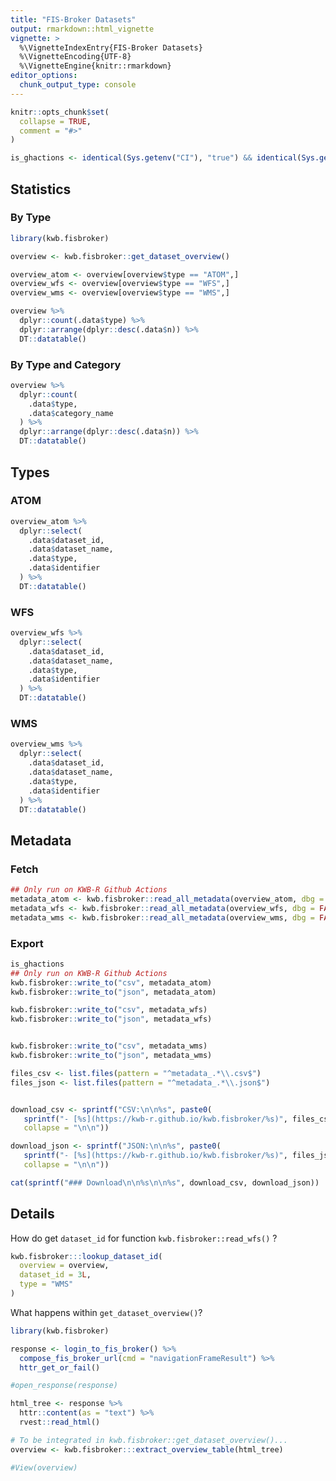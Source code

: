 ```yaml
---
title: "FIS-Broker Datasets"
output: rmarkdown::html_vignette
vignette: >
  %\VignetteIndexEntry{FIS-Broker Datasets}
  %\VignetteEncoding{UTF-8}
  %\VignetteEngine{knitr::rmarkdown}
editor_options: 
  chunk_output_type: console
---
```


```r
knitr::opts_chunk$set(
  collapse = TRUE,
  comment = "#>"
)

is_ghactions <- identical(Sys.getenv("CI"), "true") && identical(Sys.getenv("GH_ACTIONS_KWB_R"), TRUE)

```

## Statistics

### By Type

```r
library(kwb.fisbroker)

overview <- kwb.fisbroker::get_dataset_overview()

overview_atom <- overview[overview$type == "ATOM",]
overview_wfs <- overview[overview$type == "WFS",]
overview_wms <- overview[overview$type == "WMS",]

overview %>%  
  dplyr::count(.data$type) %>% 
  dplyr::arrange(dplyr::desc(.data$n)) %>% 
  DT::datatable()
```

### By Type and Category

```r
overview %>%  
  dplyr::count(
    .data$type,
    .data$category_name
  ) %>% 
  dplyr::arrange(dplyr::desc(.data$n)) %>% 
  DT::datatable()
```


## Types 

### ATOM

```r
overview_atom %>%
  dplyr::select(
    .data$dataset_id,
    .data$dataset_name,
    .data$type,
    .data$identifier
  ) %>% 
  DT::datatable()
```  

### WFS

```r
overview_wfs %>%
  dplyr::select(
    .data$dataset_id,
    .data$dataset_name,
    .data$type,
    .data$identifier
  ) %>% 
  DT::datatable()
```  

### WMS

```r
overview_wms %>%
  dplyr::select(
    .data$dataset_id,
    .data$dataset_name,
    .data$type,
    .data$identifier
  ) %>% 
  DT::datatable()
```  


## Metadata


### Fetch 

```r

## Only run on KWB-R Github Actions
metadata_atom <- kwb.fisbroker::read_all_metadata(overview_atom, dbg = FALSE)
metadata_wfs <- kwb.fisbroker::read_all_metadata(overview_wfs, dbg = FALSE)
metadata_wms <- kwb.fisbroker::read_all_metadata(overview_wms, dbg = FALSE)
```

### Export

```r
is_ghactions
## Only run on KWB-R Github Actions
kwb.fisbroker::write_to("csv", metadata_atom)
kwb.fisbroker::write_to("json", metadata_atom)

kwb.fisbroker::write_to("csv", metadata_wfs)
kwb.fisbroker::write_to("json", metadata_wfs)


kwb.fisbroker::write_to("csv", metadata_wms)
kwb.fisbroker::write_to("json", metadata_wms)
```


```r
files_csv <- list.files(pattern = "^metadata_.*\\.csv$")
files_json <- list.files(pattern = "^metadata_.*\\.json$")


download_csv <- sprintf("CSV:\n\n%s", paste0(
   sprintf("- [%s](https://kwb-r.github.io/kwb.fisbroker/%s)", files_csv, files_csv),
   collapse = "\n\n"))

download_json <- sprintf("JSON:\n\n%s", paste0(
   sprintf("- [%s](https://kwb-r.github.io/kwb.fisbroker/%s)", files_json, files_json),
   collapse = "\n\n"))

cat(sprintf("### Download\n\n%s\n\n%s", download_csv, download_json))
```

## Details

How do get `dataset_id` for function `kwb.fisbroker::read_wfs()` ?


```r
kwb.fisbroker:::lookup_dataset_id(
  overview = overview, 
  dataset_id = 3L, 
  type = "WMS"
)
```


What happens within `get_dataset_overview()`?

```r
library(kwb.fisbroker)

response <- login_to_fis_broker() %>%
  compose_fis_broker_url(cmd = "navigationFrameResult") %>%
  httr_get_or_fail()

#open_response(response)

html_tree <- response %>%
  httr::content(as = "text") %>%
  rvest::read_html()

# To be integrated in kwb.fisbroker::get_dataset_overview()...
overview <- kwb.fisbroker:::extract_overview_table(html_tree)

#View(overview)
```

